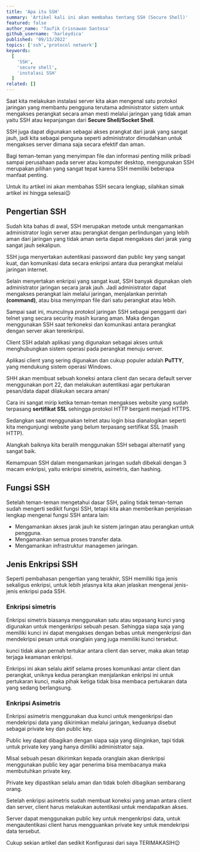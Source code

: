 ```yaml
---
title: 'Apa itu SSH'
summary: 'Artikel kali ini akan membahas tentang SSH (Secure Shell)'
featured: false
author_name: 'Taufik Crisnawan Santosa'
github_username: 'harleydica'
published: '09/13/2022'
topics: ['ssh','protocol network']
keywords:
  [
    'SSH',
    'secure shell',
    'instalasi SSH'
  ]
related: []
---
```

Saat kita melakukan instalasi server kita akan mengenal satu protokol jaringan yang membantu pengguna terutama administrator sistem untuk mengakses perangkat secara aman mesti melalui jaringan yang tidak aman yaitu SSH atau kepanjangan dari **Secure Shell/Socket Shell**.

SSH juga dapat digunakan sebagai akses prangkat dari jarak yang sangat jauh, jadi kita sebagai penguna seperti administrator dimudahkan untuk mengakses server dimana saja secara efektif dan aman. 

Bagi teman-teman yang menyimpan file dan informasi penting milik pribadi sampai perusahaan pada server atau komputer desktop, menggunakan SSH merupakan pilihan yang sangat tepat karena SSH memiliki beberapa manfaat penting.

Untuk itu artikel ini akan membahas SSH secara lengkap, silahkan simak artikel ini hingga selesai😉

## Pengertian SSH

Sudah kita bahas di awal, SSH merupakan metode untuk mengamankan administrator login server atau perangkat dengan perlindungan yang lebih aman dari jaringan yang tidak aman serta dapat mengakses dari jarak yang sangat jauh sekalipun.

SSH juga menyertakan autentikasi password dan public key yang sangat kuat, dan komunikasi data secara enkripsi antara dua perangkat melalui jaringan internet.

Selain menyertakan enkripsi yang sangat kuat, SSH banyak digunakan oleh administrator jaringan secara jarak jauh. Jadi administrator dapat mengakses perangkat lain melalui jaringan, menjalankan perintah **(command)**, atau bisa menyimpan file dari satu perangkat atau lebih.

Sampai saat ini, munculnya protokol jaringan SSH sebagai pengganti dari telnet yang secara security masih kurang aman. Maka dengan menggunakan SSH saat terkoneksi dan komunikasi antara perangkat dengan server akan terenkripsi.

Client SSH adalah aplikasi yang digunakan sebagai akses untuk menghubungkan sistem operasi pada perangkat menuju server.

Aplikasi client yang sering digunakan dan cukup populer adalah **PuTTY**, yang mendukung sistem operasi Windows.

SHH akan membuat sebuah koneksi antara client dan secara default server menggunakan port 22, dan melakukan autentikasi agar pertukaran pesan/data dapat dilakukan secara aman/

Cara ini sangat mirip ketika teman-teman mengakses website yang sudah terpasang **sertifikat SSL** sehingga protokol HTTP berganti menjadi HTTPS. 

Sedangkan saat menggunakan telnet atau login bisa dianalogikan seperti kita mengunjungi website yang belum terpasang sertifikat SSL (masih HTTP).

Alangkah baiknya kita beralih menggunakan SSH sebagai alternatif yang sangat baik.

Kemampuan SSH dalam mengamankan jaringan sudah dibekali dengan 3 macam enkripsi, yaitu enkripsi simetris, asimetris, dan hashing.

## Fungsi SSH

Setelah teman-teman mengetahui dasar SSH, paling tidak teman-teman sudah mengerti sedikit fungsi SSH, tetapi kita akan memberikan penjelasan lengkap mengenai fungsi SSH antara lain:

* Mengamankan akses jarak jauh ke sistem jaringan atau perangkan untuk pengguna.
* Mengamankan semua proses transfer data.
* Mengamankan infrastruktur managemen jaringan.

## Jenis Enkripsi SSH

Seperti pembahasan pengertian yang terakhir, SSH memiliki tiga jenis sekaligus enkripsi, untuk lebih jelasnya kita akan jelaskan mengenai jenis-jenis enkripsi pada SSH.

### Enkripsi simetris

Enkripsi simetris biasanya menggunakan satu atau sepasang kunci yang digunakan untuk mengenkripsi sebuah pesan. Sehingga siapa saja yang memiliki kunci ini dapat mengakses dengan bebas untuk mengenkripsi dan mendekripsi pesan untuk oranglain yang juga memiliki kunci tersebut.

kunci tidak akan pernah tertukar antara client dan server, maka akan tetap terjaga keamanan enkripsi.

Enkripsi ini akan selalu aktif selama proses komunikasi antar client dan perangkat, uniknya kedua perangkan menjalankan enkripsi ini untuk pertukaran kunci, maka pihak ketiga tidak bisa membaca pertukaran data yang sedang berlangsung.

### Enkripsi Asimetris

Enkripsi asimetris menggunakan dua kunci untuk mengenkripsi dan mendekripsi data yang dikirimkan melalui jaringan, keduanya disebut sebagai private key dan public key.

Public key dapat dibagikan dengan siapa saja yang diinginkan, tapi tidak untuk private key yang hanya dimiliki administrator saja.

Misal sebuah pesan dikirimkan kepada oranglain akan dienkripsi menggunakan public key agar penerima bisa membacanya maka membutuhkan private key.

Private key dipastikan selalu aman dan tidak boleh dibagikan sembarang orang.

Setelah enkripsi asimetris sudah membuat koneksi yang aman antara client dan server, client harus melakukan autentikasi untuk mendapatkan akses.

Server dapat menggunakan public key untuk mengenkripsi data, untuk mengautentikasi client harus mengguankan private key untuk mendekripsi data tersebut.

Cukup sekian artikel dan sedikit Konfigurasi dari saya TERIMAKASIH😉